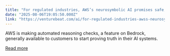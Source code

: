 ```yaml
---
title: "For regulated industries, AWS’s neurosymbolic AI promises safe, explainable agent automation"
date: "2025-08-06T19:05:50.000Z"
link: "https://venturebeat.com/ai/for-regulated-industries-awss-neurosymbolic-ai-promises-safe-explainable-agent-automation/"
---
```


AWS is making automated reasoning checks, a feature on Bedrock, generally available to customers to start proving truth in their AI systems.

[Read more](https://venturebeat.com/ai/for-regulated-industries-awss-neurosymbolic-ai-promises-safe-explainable-agent-automation/)

